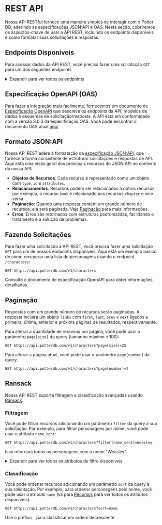 # REST API

Nossa API RESTful fornece uma maneira simples de interagir com o Potter DB, aderindo às especificações JSON:API e OAS. Nesta seção, cobriremos os aspectos-chave de usar a API REST, incluindo os endpoints disponíveis e como formatar suas solicitações e respostas.

## Endpoints Disponíveis

Para acessar dados da API REST, você precisa fazer uma solicitação `GET` para um dos seguintes endpoints

<details>
<summary>Expandir para ver todos os endpoints</summary>

**Livros**
- `/v1/books`: Recupera uma lista de livros.
- `/v1/books/{id}`: Recupera um único livro pelo seu ID.
- `/v1/books/{book_id}/chapters`: Recupera uma lista de capítulos para um dado livro.
- `/v1/books/{book_id}/chapters/{id}`: Recupera um único capítulo de livro para um dado ID.

**Personagens**
- `/v1/characters`: Recupera uma lista de personagens.
- `/v1/characters/{id}`: Recupera um único personagem pelo seu ID.

**Filmes**
- `/v1/movies`: Recupera uma lista de filmes.
- `/v1/movies/{id}`: Recupera um único filme pelo seu ID.

**Poções**
- `/v1/potions`: Recupera uma lista de poções.
- `/v1/potions/{id}`: Recupera uma única poção pelo seu ID..

**Feitiços**
- `/v1/spells`: Recupera uma lista de feitiços.
- `/v1/spells/{id}`: Recupera um único feitiço pelo seu ID.

IDs devem ser fornecidos como UUIDs ou identificadores.

</details>

## Especificação OpenAPI (OAS)

Para fazer a integração mais facilmente, fornecemos um documento de [Especificação OpenAPI](https://openapis.org) que descreve os endpoints da API, modelos de dados e esquemas de solicitação/resposta.
A API está em conformidade com a versão 3.0.3 da especificação OAS.
Você pode encontrar o documento OAS atual [aqui](https://api.potterdb.com/v1/openapi.json).

## Formato JSON:API

Nossa API REST adere à formatação da [especificação JSON:API](https://jsonapi.org/), que fornece a forma consistente de estruturar solicitações e respostas de API. Aqui está uma visão geral dos principais recursos do JSON:API no contexto da nossa API:

- **Objetos de Recursos**: Cada recurso é representado como um objeto com `type`, `id` e `attributes`.
- **Relacionamentos**: Recursos podem ser relacionados a outros recursos, por exemplo, o recurso `book` é relacionado aos recursos `chapter` e vice versa.
- **Paginação**: Quando uma resposta contém um grande número de recursos, ela será paginada. Veja [Paginação](/pagination) para mais informações.
- **Erros**: Erros são retornados com estruturas padronizadas, facilitando o tratamento e a solução de problemas.

## Fazendo Solicitações

Para fazer uma solicitação à API REST, você precisa fazer uma solicitação `GET` para um de nossos endpoints disponíveis. Aqui está um exemplo básico de como recuperar uma lista de personagens usando o endpoint `/characters`:

```http
GET https://api.potterdb.com/v1/characters
```

Consulte o documento de especificação OpenAPI para obter informações detalhadas.

## Paginação

Respostas com um grande número de recursos serão paginadas. A resposta incluirá um objeto `links` com `first`, `last`, `prev` e `next` ligados a primeira, última, anterior e próxima páginas de resultados, respectivamente.

Para alterar a quantidade de recursos por página, você pode usar o parâmetro `page[size]` da query (tamanho máximo é 100):

```http
GET https://api.potterdb.com/v1/characters?page[size]=25
```

Para alterar a página atual, você pode usar o parâmetro `page[number]` da query:

```http
GET https://api.potterdb.com/v1/characters?page[number]=2
```

## Ransack

Nossa API REST suporta filtragem e classificação avançadas usando [Ransack](https://activerecord-hackery.github.io/ransack/).

### Filtragem

Você pode filtrar recursos adicionando um parâmetro `filter` da query à sua solicitação. Por exemplo, para filtrar personagens por nome, você pode usar o atributo `name_cont`:

```http
GET https://api.potterdb.com/v1/characters?filter[name_cont]=Weasley
```

Isso retornará todos os personagens com o nome "Weasley".

<details>
  <summary>Expandir para ver todos os atributos de filtro disponíveis</summary>
  - `eq`: igual
  - `eq_any`: igual a qualquer um
  - `eq_all`: equals a tudo
  - `not_eq`: não é igual a  
  - `not_eq_any`: não é igual a nenhum 
  - `not_eq_all`: não é igual a todos
  - `matches`: corresponde 
  - `matches_any`: corresponde a qualquer um 
  - `matches_all`: corresponde a todos
  - `does_not_match`: não corresponde
  - `does_not_match_any`: não corresponde a nenhum 
  - `does_not_match_all`: não corresponde a todos
  - `lt`: menor que
  - `lt_any`: menor que qualquer um 
  - `lt_all`: menor que todos
  - `lteq`: menor que ou igual a 
  - `lteq_any`: menor que ou igual a qualquer um 
  - `lteq_all`: menor que ou igual a todos
  - `gt`: maior que
  - `gt_any`: maior que qualquer um 
  - `gt_all`: maior que todos
  - `gteq`: maior que ou igual a
  - `gteq_any`: maior que ou igual a qualquer um  
  - `gteq_all`: maior que ou igual a todos
  - `in`: em
  - `in_any`: em qualquer 
  - `in_all`: em tudo
  - `not_in`: não em
  - `not_in_any`: não em qualquer 
  - `not_in_all`: não em tudo
  - `cont`: contém
  - `cont_any`: contém qualquer um 
  - `cont_all`: contém tudo
  - `not_cont`: não contém 
  - `not_cont_any`: não contém qualquer um
  - `not_cont_all`: não contém tudo
  - `start`: começa com
  - `start_any`: começa com qualquer um
  - `start_all`: começa com tudo
  - `not_start`: não começa com 
  - `not_start_any`: não começa com qualquer um 
  - `not_start_all`: não começa com tudo
  - `end`: termina com
  - `end_any`: termina com qualquer um 
  - `end_all`: termina com tudo
  - `not_end`: não termina com 
  - `not_end_any`: não termina com qualquer um 
  - `not_end_all`: não termina com tudo
  - `'true'`: verdadeiro
  - `'false'`: falso
  - `present`: presente 
  - `blank`: em branco
  - `'null'`: nulo
  - `not_null`: não é nulo
</details>

### Classificação

Você pode ordenar recursos adicionando um parâmetro `sort` da query à sua solicitação. Por exemplo, para ordenar personagens pelo nome, você pode usar o atributo `name` (vá para [Recursos](/resources) para ver todos os atributos disponíveis):

```http
GET https://api.potterdb.com/v1/characters?sort=name
```

Use o prefixo `-` para classificar em ordem decrescente.
